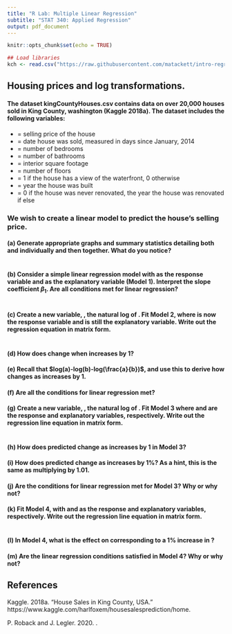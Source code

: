 ---
title: "R Lab: Multiple Linear Regression"
subtitle: "STAT 340: Applied Regression"
output: pdf_document
---

```{r setup, include=FALSE}
knitr::opts_chunk$set(echo = TRUE)

## Load libraries
kch <- read.csv("https://raw.githubusercontent.com/matackett/intro-regression/master/data/KingCountyHouses.csv")
```

## Housing prices and log transformations.

#### The dataset kingCountyHouses.csv contains data on over 20,000 houses sold in King County, washington (Kaggle 2018a). The dataset includes the following variables:

- \texttt{price} = selling price of the house
- \texttt{date} = date house was sold, measured in days since January, 2014
- \texttt{bedrooms} = number of bedrooms
- \texttt{bathrooms} = number of bathrooms
- \texttt{sqft} = interior square footage
- \texttt{floors} = number of floors
- \texttt{waterfront} = 1 if the house has a view of the waterfront, 0 otherwise
- \texttt{yr\_built} = year the house was built
- \texttt{yr\_renovated} = 0 if the house was never renovated, the year the house was renovated if else

### We wish to create a linear model to predict the house's selling price.

#### (a) Generate appropriate graphs and summary statistics detailing both \texttt{price} and \texttt{sqft} individually and then together. What do you notice?

```{r}

```


#### (b) Consider a simple linear regression model with \texttt{price} as the response variable and \texttt{sqft} as the explanatory variable (Model 1). Interpret the slope coefficient $\beta_1$. Are all conditions met for linear regression?

```{r}

```


#### (c) Create a new variable, \texttt{logprice}, the natural log of \texttt{price}. Fit Model 2, where \texttt{logprice} is now the response variable and \texttt{sqft} is still the explanatory variable. Write out the regression equation in matrix form.

```{r}

```


#### (d) How does \texttt{logprice} change when \texttt{sqft} increases by 1?



#### (e) Recall that $log(a)-log(b)-log(\frac{a}{b})$, and use this to derive how \texttt{price} changes as \texttt{sqft} increases by 1.



#### (f) Are all the conditions for linear regression met?



#### (g) Create a new variable, \texttt{logsqft}, the natural log of \texttt{sqft}. Fit Model 3 where \texttt{price} and \texttt{logsqft} are the response and explanatory variables, respectively. Write out the regression line equation in matrix form.

```{r}

```


#### (h) How does predicted \texttt{price} change as \texttt{logsqft} increases by 1 in Model 3?



#### (i) How does predicted \texttt{price} change as \texttt{sqft} increases by 1\%? As a hint, this is the same as multiplying \texttt{sqft} by 1.01.



#### (j) Are the conditions for linear regression met for Model 3? Why or why not?



#### (k) Fit Model 4, with \texttt{logsqft} and \texttt{logprice} as the response and explanatory variables, respectively. Write out the regression line equation in matrix form.

```{r}

```


#### (l) In Model 4, what is the effect on \texttt{price} corresponding to a 1\% increase in \texttt{sqft}?



#### (m) Are the linear regression conditions satisfied in Model 4? Why or why not?





## References

Kaggle. 2018a. "House Sales in King County, USA." https://www.kaggle.com/harlfoxem/housesalesprediction/home.

P. Roback and J. Legler. 2020. \emph{Beyond Multiple Linear Regression: Applied Generalized Linear Models and Multilevel Models in R}.